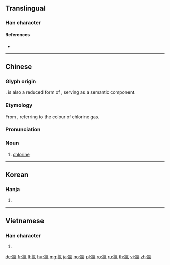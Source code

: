 {{character info/new}}
{{also|㲶}}
==Translingual==

===Han character===
{{Han char|rn=84|rad=气|as=08|sn=12|four=80917|canj=ONNME,ONVNE|ids=⿹气彔,⿹气录}}

====References====
* {{Han ref|kx=0600.011|dkj=17072|hdz=32013.070|uh=6C2F|ud=27695|bh=B4E2|bd=46306}}

----

==Chinese==
{{zh-forms|alt=㲶-obsolete}}

===Glyph origin===
{{Han etym}}
{{Han compound|气|c1=s|t1=gas|彔|c2=p|ls=psc}}. {{zh-l|彔*}} is also a reduced form of {{zh-l|綠*|green}}, serving as a semantic component.

===Etymology===
From {{zh-l|綠|green}}, referring to the colour of chlorine gas.

===Pronunciation===
{{zh-pron
|m=lǜ,lù,2nb=variant
|c=luk6
|h=pfs=liu̍k
|md=lṳ̆k
|mn=le̍k
|mn-t=lêg8
|mc=
|oc=
|ma=
|cat=n
}}

===Noun===
{{zh-noun}}

# [[chlorine]]

{{zh-cat|Chemical elements}}

----

==Korean==

===Hanja===
{{ko-hanja|hangeul=록|eumhun=|rv=rok|mr=rok|y=lok}}

# {{defn|lang=ko|sort=气08}}

----

==Vietnamese==

===Han character===
{{vi-hantu|[[lục]]|rs=气08}}

# {{defn|lang=vi|sort=气08}}

[[de:氯]]
[[fr:氯]]
[[lt:氯]]
[[hu:氯]]
[[mg:氯]]
[[ja:氯]]
[[no:氯]]
[[pl:氯]]
[[ro:氯]]
[[ru:氯]]
[[th:氯]]
[[vi:氯]]
[[zh:氯]]